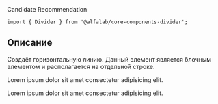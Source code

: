 


<Meta title='Компоненты|Divider' id='components/divider' component={Divider} />

<Title>
    Divider ({name}@{version})
</Title>

<Status>
  Candidate Recommendation
</Status>

```tsx
import { Divider } from '@alfalab/core-components-divider';
```

## Описание

Создаёт горизонтальную линию. Данный элемент является блочным элементом и располагается на отдельной строке.

<Preview>
    <div>
        <p>Lorem ipsum dolor sit amet consectetur adipisicing elit.</p>
        <Divider />
        <p>Lorem ipsum dolor sit amet consectetur adipisicing elit.</p>
    </div>
</Preview>

<Props of={Divider} />
